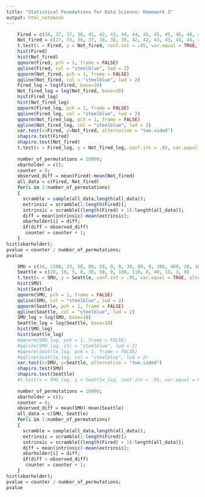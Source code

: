 ```yaml
---
title: "Statistical Foundations for Data Science: Homework 3"
output: html_notebook
---
```




```r
    Fired = c(34, 37, 37, 38, 41, 42, 43, 44, 44, 45, 45, 45, 46, 48, 49, 53, 53, 54, 54, 55, 56)
    Not_fired = c(27, 33, 36, 37, 38, 38, 39, 42, 42, 43, 43, 44, 44, 44, 45, 45, 45, 45, 46, 46, 47, 47, 48, 48, 49, 49, 51, 51, 52, 54)
    t.test(x = Fired, y = Not_fired, conf.int = .95, var.equal = TRUE, alternative = "two.sided")
    hist(Fired)
    hist(Not_fired)
    qqnorm(Fired, pch = 1, frame = FALSE)
    qqline(Fired, col = "steelblue", lwd = 2)
    qqnorm(Not_fired, pch = 1, frame = FALSE)
    qqline(Not_fired, col = "steelblue", lwd = 2)
    Fired_log = log(Fired, base=10)
    Not_fired_log = log(Not_fired, base=10)
    hist(Fired_log)
    hist(Not_fired_log)
    qqnorm(Fired_log, pch = 1, frame = FALSE)
    qqline(Fired_log, col = "steelblue", lwd = 2)
    qqnorm(Not_fired_log, pch = 1, frame = FALSE)
    qqline(Not_fired_log, col = "steelblue", lwd = 2)
    var.test(x=Fired, y=Not_fired, alternative = "two.sided")
    shapiro.test(Fired)
    shapiro.test(Not_fired)
    t.test(x = Fired_log, y = Not_fired_log, conf.int = .95, var.equal = FALSE, alternative = "two.sided")
    
    number_of_permutations = 10000;
    xbarholder = c();
    counter = 0;
    observed_diff = mean(Fired)-mean(Not_fired)
    all_data = c(Fired, Not_fired)
    for(i in 1:number_of_permutations)
    {
      scramble = sample(all_data,length(all_data));
      extrinsic = scramble[1:length(Fired)];
      intrinsic = scramble[(length(Fired) + 1):length(all_data)];
      diff = mean(intrinsic)-mean(extrinsic);
      xbarholder[i] = diff;
      if(diff > observed_diff)
       counter = counter + 1;
    }
hist(xbarholder);
pvalue = counter / number_of_permutations;
pvalue
```
```r
    SMU = c(34, 1200, 23, 50, 60, 50, 0, 0, 30, 89, 0, 300, 400, 20, 10, 0)
    Seattle = c(20, 10, 5, 0, 30, 50, 0, 100, 110, 0, 40, 10, 3, 0)
    t.test(x = SMU, y = Seattle, conf.int = .95, var.equal = TRUE, alternative = "two.sided")
    hist(SMU)
    hist(Seattle)
    qqnorm(SMU, pch = 1, frame = FALSE)
    qqline(SMU, col = "steelblue", lwd = 2)
    qqnorm(Seattle, pch = 1, frame = FALSE)
    qqline(Seattle, col = "steelblue", lwd = 2)
    SMU_log = log(SMU, base=10)
    Seattle_log = log(Seattle, base=10)
    hist(SMU_log)
    hist(Seattle_log)
    #qqnorm(SMU_log, pch = 1, frame = FALSE)
    #qqline(SMU_log, col = "steelblue", lwd = 2)
    #qqnorm(Seattle_log, pch = 1, frame = FALSE)
    #qqline(Seattle_log, col = "steelblue", lwd = 2)
    var.test(x=SMU, y=Seattle, alternative = "two.sided")
    shapiro.test(SMU)
    shapiro.test(Seattle)
    #t.test(x = SMU_log, y = Seattle_log, conf.int = .95, var.equal = FALSE, alternative = "two.sided")
    
    number_of_permutations = 10000;
    xbarholder = c();
    counter = 0;
    observed_diff = mean(SMU)-mean(Seattle)
    all_data = c(SMU, Seattle)
    for(i in 1:number_of_permutations)
    {
      scramble = sample(all_data,length(all_data));
      extrinsic = scramble[1:length(Fired)];
      intrinsic = scramble[(length(Fired) + 1):length(all_data)];
      diff = mean(intrinsic)-mean(extrinsic);
      xbarholder[i] = diff;
      if(diff > observed_diff)
       counter = counter + 1;
    }
hist(xbarholder);
pvalue = counter / number_of_permutations;
pvalue
```
```r

```
